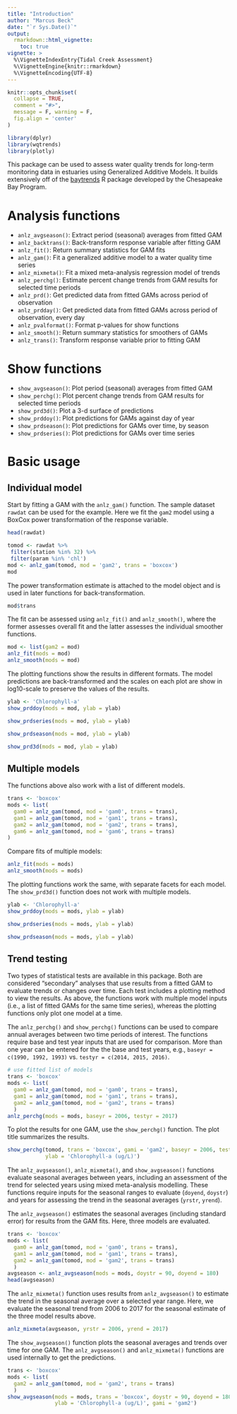 ```yaml
---
title: "Introduction"
author: "Marcus Beck"
date: "`r Sys.Date()`"
output: 
  rmarkdown::html_vignette:
    toc: true
vignette: >
  %\VignetteIndexEntry{Tidal Creek Assessment}
  %\VignetteEngine{knitr::rmarkdown}
  %\VignetteEncoding{UTF-8}
---
```


```r
knitr::opts_chunk$set(
  collapse = TRUE,
  comment = "#>",
  message = F, warning = F, 
  fig.align = 'center'
)

library(dplyr)
library(wqtrends)
library(plotly)
```

This package can be used to assess water quality trends for long-term monitoring data in estuaries using Generalized Additive Models.  It builds extensively off of the [baytrends](https://cran.r-project.org/web/packages/baytrends/index.html) R package developed by the Chesapeake Bay Program.
  
# Analysis functions

* `anlz_avgseason()`: Extract period (seasonal) averages from fitted GAM
* `anlz_backtrans()`: Back-transform response variable after fitting GAM
* `anlz_fit()`: Return summary statistics for GAM fits
* `anlz_gam()`: Fit a generalized additive model to a water quality time series
* `anlz_mixmeta()`: Fit a mixed meta-analysis regression model of trends
* `anlz_perchg()`: Estimate percent change trends from GAM results for selected time periods
* `anlz_prd()`: Get predicted data from fitted GAMs across period of observation
* `anlz_prdday()`: Get predicted data from fitted GAMs across period of observation, every day
* `anlz_pvalformat()`: Format p-values for show functions
* `anlz_smooth()`: Return summary statistics for smoothers of GAMs
* `anlz_trans()`: Transform response variable prior to fitting GAM

# Show functions

* `show_avgseason()`: Plot period (seasonal) averages from fitted GAM
* `show_perchg()`: Plot percent change trends from GAM results for selected time periods
* `show_prd3d()`: Plot a 3-d surface of predictions
* `show_prddoy()`: Plot predictions for GAMs against day of year
* `show_prdseason()`: Plot predictions for GAMs over time, by season
* `show_prdseries()`: Plot predictions for GAMs over time series

# Basic usage

## Individual model

Start by fitting a GAM with the `anlz_gam()` function.  The sample dataset `rawdat` can be used for the example.  Here we fit the `gam2` model using a BoxCox power transformation of the response variable.  

```r
head(rawdat)

tomod <- rawdat %>%
 filter(station %in% 32) %>%
 filter(param %in% 'chl')
mod <- anlz_gam(tomod, mod = 'gam2', trans = 'boxcox')
mod
```

The power transformation estimate is attached to the model object and is used in later functions for back-transformation. 

```r
mod$trans
```

The fit can be assessed using `anlz_fit()` and `anlz_smooth()`, where the former assesses overall fit and the latter assesses the individual smoother functions.

```r
mod <- list(gam2 = mod)
anlz_fit(mods = mod)
anlz_smooth(mods = mod)
```

The plotting functions show the results in different formats.  The model predictions are back-transformed and the scales on each plot are show in log10-scale to preserve the values of the results.

```r
ylab <- 'Chlorophyll-a'
show_prddoy(mods = mod, ylab = ylab)
```

```r
show_prdseries(mods = mod, ylab = ylab)
```

```r
show_prdseason(mods = mod, ylab = ylab)
```

```r
show_prd3d(mods = mod, ylab = ylab)
```

## Multiple models

The functions above also work with a list of different models. 

```r
trans <- 'boxcox'
mods <- list(
  gam0 = anlz_gam(tomod, mod = 'gam0', trans = trans),
  gam1 = anlz_gam(tomod, mod = 'gam1', trans = trans),
  gam2 = anlz_gam(tomod, mod = 'gam2', trans = trans),
  gam6 = anlz_gam(tomod, mod = 'gam6', trans = trans)
)
```

Compare fits of multiple models:

```r
anlz_fit(mods = mods)
anlz_smooth(mods = mods)
```

The plotting functions work the same, with separate facets for each model. The `show_prd3d()` function does not work with multiple models. 

```r
ylab <- 'Chlorophyll-a'
show_prddoy(mods = mods, ylab = ylab)
```

```r
show_prdseries(mods = mods, ylab = ylab)
```

```r
show_prdseason(mods = mods, ylab = ylab)
```

## Trend testing

Two types of statistical tests are available in this package.  Both are considered "secondary" analyses that use results from a fitted GAM to evaluate trends or changes over time.  Each test includes a plotting method to view the results.  As above, the functions work with multiple model inputs (i.e., a list of fitted GAMs for the same time series), whereas the plotting functions only plot one model at a time. 

The `anlz_perchg()` and `show_perchg()` functions can be used to compare annual averages between two time periods of interest.  The functions require base and test year inputs that are used for comparison.  More than one year can be entered for the the base and test years, e.g., `baseyr = c(1990, 1992, 1993)` vs. `testyr = c(2014, 2015, 2016)`.  

```r
# use fitted list of models
trans <- 'boxcox'
mods <- list(
  gam0 = anlz_gam(tomod, mod = 'gam0', trans = trans),
  gam1 = anlz_gam(tomod, mod = 'gam1', trans = trans),
  gam2 = anlz_gam(tomod, mod = 'gam2', trans = trans)
  )
anlz_perchg(mods = mods, baseyr = 2006, testyr = 2017)
```

To plot the results for one GAM, use the `show_perchg()` function. The plot title summarizes the results. 

```r
show_perchg(tomod, trans = 'boxcox', gami = 'gam2', baseyr = 2006, testyr = 2017, 
            ylab = 'Chlorophyll-a (ug/L)')
```

The `anlz_avgseason()`, `anlz_mixmeta()`, and `show_avgseason()` functions evaluate seasonal averages between years, including an assessment of the trend for selected years using mixed meta-analysis modelling.  These functions require inputs for the seasonal ranges to evaluate (`doyend`, `doystr`) and years for assessing the trend in the seasonal averages (`yrstr`, `yrend`).  

The `anlz_avgseason()` estimates the seasonal averages (including standard error) for results from the GAM fits.  Here, three models are evaluated. 

```r
trans <- 'boxcox'
mods <- list(
  gam0 = anlz_gam(tomod, mod = 'gam0', trans = trans),
  gam1 = anlz_gam(tomod, mod = 'gam1', trans = trans),
  gam2 = anlz_gam(tomod, mod = 'gam2', trans = trans)
  )
avgseason <- anlz_avgseason(mods = mods, doystr = 90, doyend = 180)
head(avgseason)
```

The `anlz_mixmeta()` function uses results from `anlz_avgseason()` to estimate the trend in the seasonal average over a selected year range. Here, we evaluate the seasonal trend from 2006 to 2017 for the seasonal estimate of the three model results above.  

```r
anlz_mixmeta(avgseason, yrstr = 2006, yrend = 2017)
```

The `show_avgseason()` function plots the seasonal averages and trends over time for one GAM. The `anlz_avgseason()` and `anlz_mixmeta()` functions are used internally to get the predictions.

```r
trans <- 'boxcox'
mods <- list(
  gam2 = anlz_gam(tomod, mod = 'gam2', trans = trans)
  )
show_avgseason(mods = mods, trans = 'boxcox', doystr = 90, doyend = 180, yrstr = 2006, yrend = 2017, 
               ylab = 'Chlorophyll-a (ug/L)', gami = 'gam2')
```

